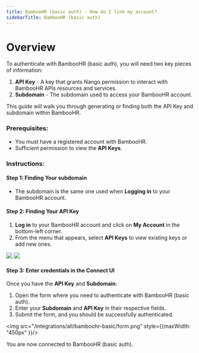 ```yaml
---
title: BambooHR (basic auth) - How do I link my account?
sidebarTitle: BambooHR (basic auth)
---
```


# Overview

To authenticate with BambooHR (basic auth), you will need two key pieces of information:
1. **API Key** - A key that grants Nango permission to interact with BambooHR APIs resources and services.
2. **Subdomain** - The subdomain used to access your BambooHR account.

This guide will walk you through generating or finding both the API Key and subdomain within BambooHR.

### Prerequisites:

- You must have a registered account with BambooHR.
- Sufficient permission to view the **API Keys**.

### Instructions:

#### Step 1: Finding Your subdomain
- The subdomain is the same one used when **Logging in** to your BambooHR account.


#### Step 2: Finding Your API Key
1. **Log in** to your BambooHR account and click on **My Account** in the bottom-left corner.  
2. From the menu that appears, select **API Keys** to view existing keys or add new ones.  
<img src="/integrations/all/bamboohr-basic/account.png" />
<img src="/integrations/all/bamboohr-basic/api_keys.png" />

#### Step 3: Enter credentials in the Connect UI

Once you have the **API Key** and **Subdomain**:
1. Open the form where you need to authenticate with BambooHR (basic auth).
2. Enter your **Subdomain** and **API Key** in their respective fields.
3. Submit the form, and you should be successfully authenticated.


<img src="/integrations/all/bamboohr-basic/form.png" style={{maxWidth: "450px" }}/>

You are now connected to BambooHR (basic auth).
